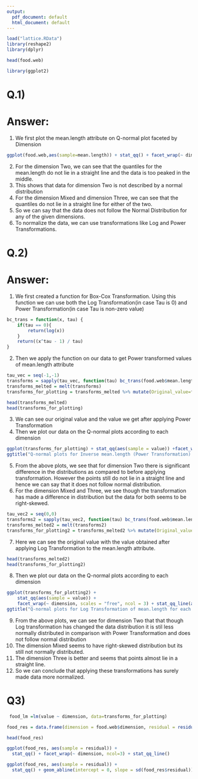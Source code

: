 ---
output:
  pdf_document: default
  html_document: default
---
```{r}
load("lattice.RData")
library(reshape2)
library(dplyr)
```


```{r}
head(food.web)
```
```{r}
library(ggplot2)
```

# Q.1)

# Answer:

1. We first plot the mean.length attribute on Q-normal plot faceted by Dimension
```{r}
ggplot(food.web,aes(sample=mean.length)) + stat_qq() + facet_wrap(~ dimension) + stat_qq_line()
```
2. For the dimension Two, we can see that the quantiles for the mean.length do not lie in a straight line and the data is too peaked in the middle.
3. This shows that data for dimension Two is not described by a normal distribution
4. For the dimension Mixed and dimension Three, we can see that the quantiles do not lie in a straight line for either of the two.
5. So we can say that the data does not follow the Normal Distribution for any of the given dimensions.
6. To normalize the data, we can use transformations like Log and Power Transformations.



# Q.2)

# Answer:

1. We first created a function for Box-Cox Transformation. Using this function we can use both the Log Transformation(in case Tau is 0) and Power Transformation(in case Tau is non-zero value)
```{r}
bc_trans = function(x, tau) {
    if(tau == 0){
        return(log(x))
    }
    return((x^tau - 1) / tau)
}
```

2. Then we apply the function on our data to get Power transformed values of mean.length attribute
```{r}
tau_vec = seq(-1,-1)
transforms = sapply(tau_vec, function(tau) bc_trans(food.web$mean.length, tau))
transforms_melted = melt(transforms)
transforms_for_plotting = transforms_melted %>% mutate(Original_value=food.web$mean.length[Var1],tau = tau_vec[Var2],dimension=food.web$dimension[Var1])

```

```{r}
head(transforms_melted)
head(transforms_for_plotting)
```

3. We can see our original value and the value we get after applying Power Transformation
4. Then we plot our data on the Q-normal plots according to each dimension
```{r}
ggplot(transforms_for_plotting) + stat_qq(aes(sample = value)) +facet_wrap(~ dimension, scales = "free", ncol = 3) + stat_qq_line(aes(sample = value)) +
ggtitle("Q-normal plots for Inverse mean.length (Power Transformation)  for each dimension")
```
5. From the above plots, we see that for dimension Two there is significant difference in the distributions as compared to before applying transformation. However the points still do not lie in a straight line and hence we can say that it does not follow normal distribution.
6. For the dimension Mixed and Three, we see though the transformation has made a difference in distribution but the data for both seems to be right-skewed.


```{r}
tau_vec2 = seq(0,0)
transforms2 = sapply(tau_vec2, function(tau) bc_trans(food.web$mean.length, tau))
transforms_melted2 = melt(transforms2)
transforms_for_plotting2 = transforms_melted2 %>% mutate(Original_value=food.web$mean.length[Var1],tau = tau_vec2[Var2],dimension=food.web$dimension[Var1])

```

7. Here we can see the original value with the value obtained after applying Log Transformation to the mean.length attribute.
```{r}

head(transforms_melted2)
head(transforms_for_plotting2)
```

8. Then we plot our data on the Q-normal plots according to each dimension
```{r}
ggplot(transforms_for_plotting2) +
    stat_qq(aes(sample = value)) +
    facet_wrap(~ dimension, scales = "free", ncol = 3) + stat_qq_line(aes(sample = value))+
ggtitle("Q-normal plots for Log Transformation of mean.length for each dimension")
```
9. From the above plots, we can see for dimension Two that that though Log transformation has changed the data distribution it is stil less normally distributed in comparison with Power Transformation and does not follow normal distribution
10. The dimension Mixed seems to have right-skewed distribution but its still not normally distributed.
11. The dimension Three is better and seems that points almost lie in a straight line.
12. So we can conclude that applying these transformations has surely made data more normalized.

# Q3)

```{r}
 food_lm =lm(value ~ dimension, data=transforms_for_plotting)
```

```{r}
food_res = data.frame(dimension = food.web$dimension, residual = residuals(food_lm))
```

```{r}
head(food_res)
```





```{r}
ggplot(food_res, aes(sample = residual)) +
  stat_qq() + facet_wrap(~ dimension, ncol=3) + stat_qq_line()

```


```{r}
ggplot(food_res, aes(sample = residual)) +
  stat_qq() + geom_abline(intercept = 0, slope = sd(food_res$residual))
```
